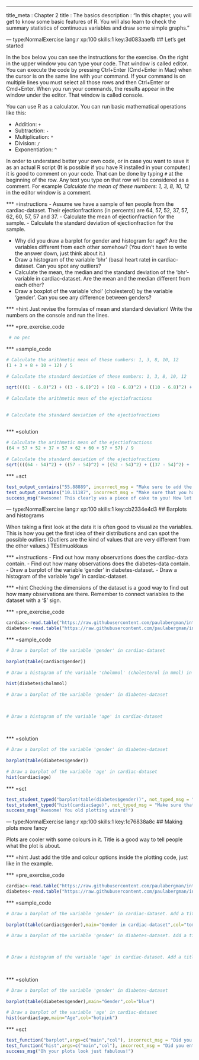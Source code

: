 --- 
title_meta  : Chapter 2
title       : The basics
description : "In this chapter, you will get to know some basic features of R. You will also learn to check the summary statistics of continuous variables and draw some simple graphs."
 
--- type:NormalExercise lang:r xp:100 skills:1 key:3d083aaefb
## Let's get started
 
In the box below you can see the instructions for the exercise. On the right in the upper window you can type your code. That window is called editor. You can execute the code by pressing Ctrl+Enter (Cmd+Enter in Mac) when the cursor is on the same line with your command. If your command is on multiple lines you must select all those rows and then Ctrl+Enter or Cmd+Enter. When you run your commands, the results appear in the window under the editor. That window is called console.
 
You can use R as a calculator. You can run basic mathematical operations like this: 
 
- Addition: `+`
- Subtraction: `-`
- Multiplication: `*`
- Division: `/`
- Exponentiation: `^`
 
In order to understand better your own code, or in case you want to save it as an actual R script (It is possible if you have R installed in your computer.) it is good to comment on your code. That can be done by typing `#` at the beginning of the row. Any text you type on that row will be considered as a comment. For example _Calculate the mean of these numbers: 1, 3, 8, 10, 12_ in the editor window is a comment.
 
*** =instructions
 - Assume we have a sample of ten people from the cardiac-dataset. Their ejectionfractions (in percents) are 64, 57, 52, 37, 57, 62, 60, 57, 57 and 37. 
 - Calculate the mean of ejectionfraction for the sample. 
 - Calculate the standard deviation of ejectionfraction for the sample. 

 - Why did you draw a barplot for gender and histogram for age? Are the variables different from each other somehow? (You don't have to write the answer down, just think about it.)
 - Draw a histogram of the variable 'bhr' (basal heart rate) in cardiac-dataset. Can you spot any outliers?
 - Calculate the mean, the median and the standard deviation of the 'bhr'-variable in cardiac-dataset. Are the mean and the median different from each other?
 - Draw a boxplot of the variable 'chol' (cholesterol) by the variable 'gender'. Can you see any difference between genders?
 
*** =hint
Just revise the formulas of mean and standard deviation! Write the numbers on the console and run the lines.
 
*** =pre_exercise_code
```{r}
 # no pec
```
 
*** =sample_code
```{r}
# Calculate the arithmetic mean of these numbers: 1, 3, 8, 10, 12
(1 + 3 + 8 + 10 + 12) / 5
 
# Calculate the standard deviation of these numbers: 1, 3, 8, 10, 12
 
sqrt((((1 - 6.8)^2) + ((3 - 6.8)^2) + ((8 - 6.8)^2) + ((10 - 6.8)^2) + ((12 - 6.8)^2)) / (5 - 1))
 
# Calculate the arithmetic mean of the ejectiofractions
 
 
# Calculate the standard deviation of the ejectiofractions
 

```
 
*** =solution
```{r}
# Calculate the arithmetic mean of the ejectiofractions
(64 + 57 + 52 + 37 + 57 + 62 + 60 + 57 + 57) / 9
 
# Calculate the standard deviation of the ejectiofractions
sqrt((((64 - 54)^2) + ((57 - 54)^2) + ((52 - 54)^2) + ((37 - 54)^2) + ((57 - 54)^2) + ((62 - 54)^2) + ((60 - 54)^2) + ((57 - 54)^2) + ((57 - 54)^2) + ((37 - 54)^2)) / (9 - 1))
```
 
*** =sct
```{r}
test_output_contains("55.88889", incorrect_msg = "Make sure to add the values together and divide them by the number of values.")
test_output_contains("10.11187", incorrect_msg = "Make sure that you have studied well the formula of standard deviation.")
success_msg("Awesome! This clearly was a piece of cake to you! Now let's move on to the next exercise.")
```

--- type:NormalExercise lang:r xp:100 skills:1 key:cb2334e4d3
## Barplots and histograms
 
When taking a first look at the data it is often good to visualize the variables. This is how you get the first idea of their distributions and can spot the possible outliers (Outliers are the kind of values that are very different from the other values.) TEstimuokkaus
 
*** =instructions
 - Find out how many observations does the cardiac-data contain. 
 - Find out how many observations does the diabetes-data contain.
 - Draw a barplot of the variable 'gender' in diabetes-dataset.
 - Draw a histogram of the variable 'age' in cardiac-dataset.

*** =hint
Checking the dimensions of the dataset is a good way to find out how many observations are there. 
Remember to connect variables to the dataset with a '$' sign.
 
*** =pre_exercise_code
```{r}
cardiac<-read.table("https://raw.githubusercontent.com/paulabergman/intro-to-biostatistics-with-r/master/Cardiac.txt",header=T,row.names=1)
diabetes<-read.table("https://raw.githubusercontent.com/paulabergman/intro-to-biostatistics-with-r/master/Diabetes.txt",header=TRUE,row.names=1)
```
 
*** =sample_code
```{r}
# Draw a barplot of the variable 'gender' in cardiac-dataset
 
barplot(table(cardiac$gender))
 
# Draw a histogram of the variable 'cholmmol' (cholesterol in mmol) in diabetes-dataset
 
hist(diabetes$cholmmol)
 
# Draw a barplot of the variable 'gender' in diabetes-dataset
 

 
# Draw a histogram of the variable 'age' in cardiac-dataset
 
 
```
 
*** =solution
```{r}
# Draw a barplot of the variable 'gender' in diabetes-dataset
 
barplot(table(diabetes$gender))
 
# Draw a barplot of the variable 'age' in cardiac-dataset
hist(cardiac$age)
```
 
*** =sct
```{r}
test_student_typed("barplot(table(diabetes$gender))", not_typed_msg = "Make sure that you have added the table-command inside the barplot-command.")
test_student_typed("hist(cardiac$age)", not_typed_msg = "Make sure that you have not made any spelling mistakes.")
success_msg("Awesome! You old plotting wizard!")
```

--- type:NormalExercise lang:r xp:100 skills:1 key:1c76838a8c
## Making plots more fancy
 
Plots are cooler with some colours in it. Title is a good way to tell people what the plot is about.

*** =hint
Just add the title and colour options inside the plotting code, just like in the example.
 
*** =pre_exercise_code
```{r}
cardiac<-read.table("https://raw.githubusercontent.com/paulabergman/intro-to-biostatistics-with-r/master/Cardiac.txt",header=T,row.names=1)
diabetes<-read.table("https://raw.githubusercontent.com/paulabergman/intro-to-biostatistics-with-r/master/Diabetes.txt",header=TRUE,row.names=1)
```
 
*** =sample_code
```{r}
# Draw a barplot of the variable 'gender' in cardiac-dataset. Add a title and colour to you plot.
 
barplot(table(cardiac$gender),main="Gender in cardiac-dataset",col="tomato")

# Draw a barplot of the variable 'gender' in diabetes-dataset. Add a title and colour to you plot.
 

 
# Draw a histogram of the variable 'age' in cardiac-dataset. Add a title and colour to you plot.
 
 
```
 
*** =solution
```{r}
# Draw a barplot of the variable 'gender' in diabetes-dataset
 
barplot(table(diabetes$gender),main="Gender",col="blue")
 
# Draw a barplot of the variable 'age' in cardiac-dataset
hist(cardiac$age,main="Age",col="hotpink")
```
 
*** =sct
```{r}
test_function("barplot",args=c("main","col"), incorrect_msg = "Did you enter both title and colour options?")
test_function("hist",args=c("main","col"), incorrect_msg = "Did you enter both title and colour options?")
success_msg("Oh your plots look just fabulous!")
```
